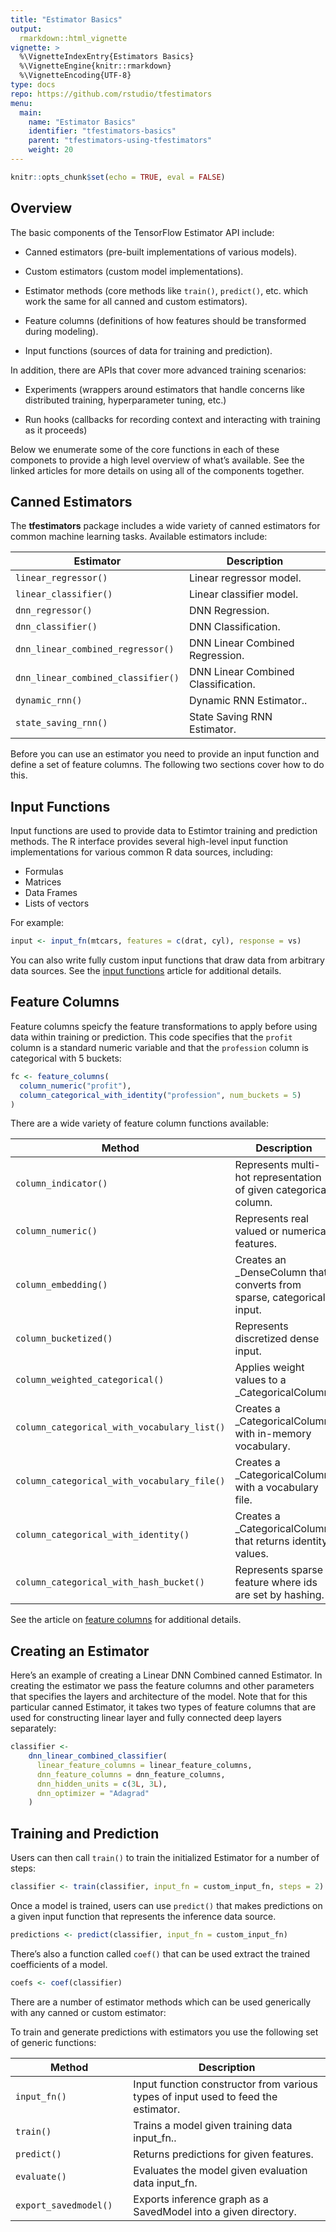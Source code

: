 ```yaml
---
title: "Estimator Basics"
output: 
  rmarkdown::html_vignette
vignette: >
  %\VignetteIndexEntry{Estimators Basics}
  %\VignetteEngine{knitr::rmarkdown}
  %\VignetteEncoding{UTF-8}
type: docs
repo: https://github.com/rstudio/tfestimators
menu:
  main:
    name: "Estimator Basics"
    identifier: "tfestimators-basics"
    parent: "tfestimators-using-tfestimators"
    weight: 20
---
```



```r
knitr::opts_chunk$set(echo = TRUE, eval = FALSE)
```

## Overview

The basic components of the TensorFlow Estimator API include:

- Canned estimators (pre-built implementations of various models).

- Custom estimators (custom model implementations).

- Estimator methods (core methods like `train()`, `predict()`, etc. which work the same for all canned and custom estimators).

- Feature columns (definitions of how features should be transformed during modeling).

- Input functions (sources of data for training and prediction).

In addition, there are APIs that cover more advanced training scenarios:

- Experiments (wrappers around estimators that handle concerns like distributed training, hyperparameter tuning, etc.)

- Run hooks (callbacks for recording context and interacting with training as it proceeds)

Below we enumerate some of the core functions in each of these componets to provide a high level overview of what's available. See the linked articles for more details on using all of the components together.


## Canned Estimators

The **tfestimators** package includes a wide variety of canned estimators for common machine learning tasks. Available estimators include:

| Estimator  | Description |
|---------------------------------------|----------------------------------------------------------------|
| `linear_regressor()`  | Linear regressor model.  |
| `linear_classifier()`  |  Linear classifier model. |
| `dnn_regressor()`  | DNN Regression. |
| `dnn_classifier()`  |  DNN Classification. |
| `dnn_linear_combined_regressor()`  |  DNN Linear Combined Regression. |
| `dnn_linear_combined_classifier()`  | DNN Linear Combined Classification. |
| `dynamic_rnn()`  |  Dynamic RNN Estimator.. |
| `state_saving_rnn()`  |  State Saving RNN Estimator. |

Before you can use an estimator you need to provide an input function and define a set of feature columns. The following two sections cover how to do this.

## Input Functions

Input functions are used to provide data to Estimtor training and prediction methods. The R interface provides several high-level input function implementations for various common R data sources, including:

- Formulas
- Matrices
- Data Frames
- Lists of vectors

For example:

```r
input <- input_fn(mtcars, features = c(drat, cyl), response = vs)
```

You can also write fully custom input functions that draw data from arbitrary data sources. See the [input functions](input_functions.html) article for additional details.

## Feature Columns

Feature columns speicfy the feature transformations to apply before using data within training or prediction. This code specifies that the `profit` column is a standard numeric variable and that the `profession` column is categorical with 5 buckets:

```r
fc <- feature_columns(
  column_numeric("profit"),
  column_categorical_with_identity("profession", num_buckets = 5)
)
```

There are a wide variety of feature column functions available:

| Method  | Description |
|---------------------------------------|----------------------------------------------------------------|
| `column_indicator()`  | Represents multi-hot representation of given categorical column.   |
| `column_numeric()`  |  Represents real valued or numerical features.  |
| `column_embedding()`  | Creates an _DenseColumn that converts from sparse, categorical input.   |
| `column_bucketized()`  | Represents discretized dense input.   |
| `column_weighted_categorical()`  | Applies weight values to a _CategoricalColumn.   |
| `column_categorical_with_vocabulary_list()`  | 	Creates a _CategoricalColumn with in-memory vocabulary. |
| `column_categorical_with_vocabulary_file()`  | Creates a _CategoricalColumn with a vocabulary file.   |
| `column_categorical_with_identity()`  | Creates a _CategoricalColumn that returns identity values.   |
| `column_categorical_with_hash_bucket()`  | Represents sparse feature where ids are set by hashing.   |


See the article on [feature columns](feature_columns.html) for additional details.

## Creating an Estimator

Here's an example of creating a Linear DNN Combined canned Estimator. In creating the estimator we pass the feature columns and other parameters that specifies the layers and architecture of the model. Note that for this particular canned Estimator, it takes two types of feature columns that are used for constructing linear layer and fully connected deep layers separately:

```r
classifier <-
	dnn_linear_combined_classifier(
	  linear_feature_columns = linear_feature_columns,
	  dnn_feature_columns = dnn_feature_columns,
	  dnn_hidden_units = c(3L, 3L),
	  dnn_optimizer = "Adagrad"
	)
```

## Training and Prediction

Users can then call `train()` to train the initialized Estimator for a number of steps:

``` r
classifier <- train(classifier, input_fn = custom_input_fn, steps = 2)
```

Once a model is trained, users can use `predict()` that makes predictions on a given input function that represents the inference data source. 

``` r
predictions <- predict(classifier, input_fn = custom_input_fn)
```

There's also a function called `coef()` that can be used extract the trained coefficients of a model.

``` r
coefs <- coef(classifier)
```

There are a number of estimator methods which can be used generically with any canned or custom estimator:

To train and generate predictions with estimators you use the following set of generic functions:

| Method  | Description |
|---------------------------------------|----------------------------------------------------------------|
| `input_fn()`  |  Input function constructor from various types of input used to feed the estimator.  |
| `train()`  |  Trains a model given training data input_fn.. |
| `predict()`  |  Returns predictions for given features. |
| `evaluate()`  |  Evaluates the model given evaluation data input_fn. |
| `export_savedmodel()` | Exports inference graph as a SavedModel into a given directory. |






